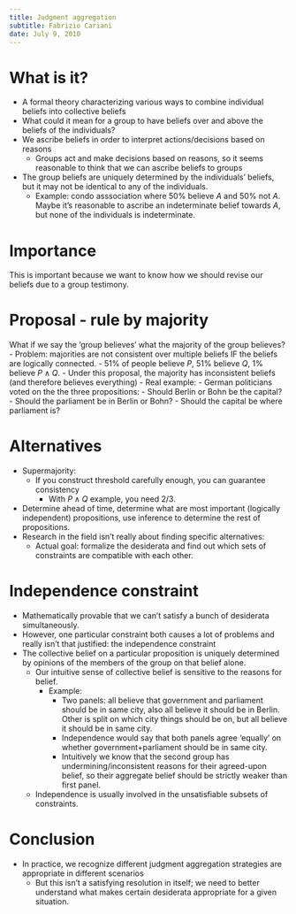 ```yaml
---
title: Judgment aggregation
subtitle: Fabrizio Cariani
date: July 9, 2010
---
```


# What is it?
- A formal theory characterizing various ways to combine individual beliefs into 
  collective beliefs
- What could it mean for a group to have beliefs over and above the beliefs of 
  the individuals?
- We ascribe beliefs in order to interpret actions/decisions based on reasons
    - Groups act and make decisions based on reasons, so it seems reasonable to 
      think that we can ascribe beliefs to groups
- The group beliefs are uniquely determined by the individuals' beliefs, but it 
  may not be identical to any of the individuals.
    - Example: condo asssociation where 50% believe $A$ and 50% not $A$. Maybe 
      it's reasonable to ascribe an indeterminate belief towards $A$, but none 
      of the individuals is indeterminate.

# Importance
This is important because we want to know how we should revise our beliefs due 
to a group testimony.

# Proposal - rule by majority
What if we say the 'group believes' what the majority of the group believes?
- Problem: majorities are not consistent over multiple beliefs IF the beliefs 
  are logically connected.
    - 51% of people believe $P$, 51% believe $Q$, 1% believe $P\land Q$.
    - Under this proposal, the majority has inconsistent beliefs (and therefore 
      believes everything)
- Real example:
    - German politicians voted on the the three propositions:
      - Should Berlin or Bohn be the capital?
      - Should the parliament be in Berlin or Bohn?
      - Should the capital be where parliament is?

# Alternatives

- Supermajority:
    - If you construct threshold carefully enough, you can guarantee consistency
      - With $P\land Q$ example, you need 2/3.
- Determine ahead of time, determine what are most important (logically 
  independent) propositions, use inference to determine the rest of 
  propositions.
- Research in the field isn't really about finding specific alternatives:
    - Actual goal: formalize the desiderata and find out which sets of 
      constraints are compatible with each other.


# Independence constraint

- Mathematically provable that we can't satisfy a bunch of desiderata 
  simultaneously.
- However, one particular constraint both causes a lot of problems and really 
  isn't that justified: the independence constraint
- The collective belief on a particular proposition is uniquely determined by 
  opinions of the members of the group on that belief alone.
  - Our intuitive sense of collective belief is sensitive to the reasons for 
    belief.
    - Example:
      - Two panels: all believe that government and parliament should be in same 
        city, also all believe it should be in Berlin. Other is split on which 
        city things should be on, but all believe it should be in same city.
      - Independence would say that both panels agree 'equally' on whether 
        government+parliament should be in same city.
      - Intuitively we know that the second group has undermining/inconsistent 
        reasons for their agreed-upon belief, so their aggregate belief should 
        be strictly weaker than first panel.
  - Independence is usually involved in the unsatisfiable subsets of 
    constraints.

# Conclusion
- In practice, we recognize different judgment aggregation strategies are 
  appropriate in different scenarios
  - But this isn't a satisfying resolution in itself; we need to better 
    understand what makes certain desiderata appropriate for a given situation.
    